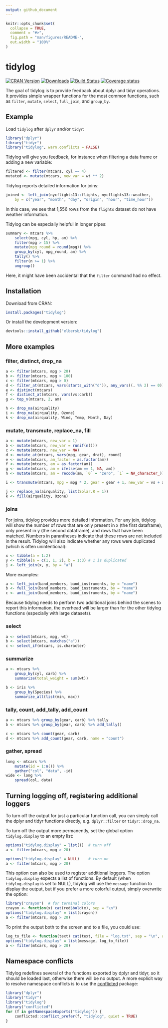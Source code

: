 ```yaml
---
output: github_document
---
```


<!-- README.md is generated from README.Rmd. Please edit that file -->

```r
knitr::opts_chunk$set(
  collapse = TRUE,
  comment = "#>",
  fig.path = "man/figures/README-",
  out.width = "100%"
)
```
# tidylog

[![CRAN Version](https://www.r-pkg.org/badges/version/tidylog)](https://CRAN.R-project.org/package=tidylog)
[![Downloads](http://cranlogs.r-pkg.org/badges/tidylog)](https://CRAN.R-project.org/package=tidylog)
[![Build Status](https://travis-ci.org/elbersb/tidylog.svg?branch=master)](https://travis-ci.org/elbersb/tidylog)
[![Coverage status](https://codecov.io/gh/elbersb/tidylog/branch/master/graph/badge.svg)](https://codecov.io/github/elbersb/tidylog?branch=master)

The goal of tidylog is to provide feedback about dplyr and tidyr operations. It provides simple wrapper functions for the most common functions, such as `filter`, `mutate`, `select`, `full_join`, and `group_by`.

## Example

Load `tidylog` after `dplyr` and/or `tidyr`:

```r
library("dplyr")
library("tidyr")
library("tidylog", warn.conflicts = FALSE)
```

Tidylog will give you feedback, for instance when filtering a data frame or adding a new variable:

```r
filtered <- filter(mtcars, cyl == 4)
mutated <- mutate(mtcars, new_var = wt ** 2)
```

Tidylog reports detailed information for joins:

```r
joined <- left_join(nycflights13::flights, nycflights13::weather,
    by = c("year", "month", "day", "origin", "hour", "time_hour"))
```

In this case, we see that 1,556 rows from the `flights` dataset do not have weather information.

Tidylog can be especially helpful in longer pipes:

```r
summary <- mtcars %>%
    select(mpg, cyl, hp, am) %>%
    filter(mpg > 15) %>%
    mutate(mpg_round = round(mpg)) %>%
    group_by(cyl, mpg_round, am) %>%
    tally() %>%
    filter(n >= 1) %>%
    ungroup()
```
Here, it might have been accidental that the `filter` command had no effect.

## Installation

Download from CRAN:

``` r
install.packages("tidylog")
```

Or install the development version:

``` r
devtools::install_github("elbersb/tidylog")
```

## More examples

### filter, distinct, drop_na

```r
a <- filter(mtcars, mpg > 20)
b <- filter(mtcars, mpg > 100)
c <- filter(mtcars, mpg > 0)
d <- filter_at(mtcars, vars(starts_with("d")), any_vars((. %% 2) == 0))
e <- distinct(mtcars)
f <- distinct_at(mtcars, vars(vs:carb))
g <- top_n(mtcars, 2, am)

h <- drop_na(airquality)
i <- drop_na(airquality, Ozone)
k <- drop_na(airquality, Wind, Temp, Month, Day)
```

### mutate, transmute, replace_na, fill

```r
a <- mutate(mtcars, new_var = 1)
b <- mutate(mtcars, new_var = runif(n()))
c <- mutate(mtcars, new_var = NA)
d <- mutate_at(mtcars, vars(mpg, gear, drat), round)
e <- mutate(mtcars, am_factor = as.factor(am))
f <- mutate(mtcars, am = as.factor(am))
g <- mutate(mtcars, am = ifelse(am == 1, NA, am))
h <- mutate(mtcars, am = recode(am, `0` = "zero", `1` = NA_character_))

i <- transmute(mtcars, mpg = mpg * 2, gear = gear + 1, new_var = vs + am)

j <- replace_na(airquality, list(Solar.R = 1))
k <- fill(airquality, Ozone)
```

### joins

For joins, tidylog provides more detailed information. For any join,
tidylog will show the number of rows
that are only present in x (the first dataframe), only present in y (the second dataframe),
and rows that have been matched. Numbers in parantheses indicate that these rows are not
included in the result. Tidylog will also indicate whether any rows were duplicated
(which is often unintentional):

```r
x <- tibble(a = 1:2)
y <- tibble(a = c(1, 1, 2), b = 1:3) # 1 is duplicated
j <- left_join(x, y, by = "a")
```

More examples:

```r
a <- left_join(band_members, band_instruments, by = "name")
b <- full_join(band_members, band_instruments, by = "name")
c <- anti_join(band_members, band_instruments, by = "name")
```

Because tidylog needs to perform two additional joins behind the scenes to report this information,
the overhead will be larger than for the other tidylog functions (especially with large datasets).

### select

```r
a <- select(mtcars, mpg, wt)
b <- select(mtcars, matches("a"))
c <- select_if(mtcars, is.character)
```


### summarize

```r
a <- mtcars %>%
    group_by(cyl, carb) %>%
    summarize(total_weight = sum(wt))

b <- iris %>%
    group_by(Species) %>%
    summarize_all(list(min, max))
```

### tally, count, add_tally, add_count

```r
a <- mtcars %>% group_by(gear, carb) %>% tally
b <- mtcars %>% group_by(gear, carb) %>% add_tally()

c <- mtcars %>% count(gear, carb)
d <- mtcars %>% add_count(gear, carb, name = "count")
```

### gather, spread

```r
long <- mtcars %>%
    mutate(id = 1:n()) %>%
    gather("col", "data", -id)
wide <- long %>%
    spread(col, data)
```

## Turning logging off, registering additional loggers

To turn off the output for just a particular function call, you can simply call the dplyr and tidyr functions
directly, e.g. `dplyr::filter` or `tidyr::drop_na`.

To turn off the output more permanently, set the global option `tidylog.display` to an empty list:

```r
options("tidylog.display" = list())  # turn off
a <- filter(mtcars, mpg > 20)

options("tidylog.display" = NULL)    # turn on
a <- filter(mtcars, mpg > 20)
```

This option can also be used to register additional loggers. The option `tidylog.display` expects
a list of functions. By default (when `tidylog.display` is set to NULL), tidylog
will use the `message` function to display the output, but if you prefer a more colorful output,
simply overwrite the option:

```r
library("crayon")  # for terminal colors
crayon <- function(x) cat(red$bold(x), sep = "\n")
options("tidylog.display" = list(crayon))
a <- filter(mtcars, mpg > 20)
```

To print the output both to the screen and to a file, you could use:

```r
log_to_file <- function(text) cat(text, file = "log.txt", sep = "\n", append = TRUE)
options("tidylog.display" = list(message, log_to_file))
a <- filter(mtcars, mpg > 20)
```

## Namespace conflicts

Tidylog redefines several of the functions exported by dplyr and tidyr, so it should be loaded last, otherwise there will be no output. A more explicit way to resolve namespace conflicts is to use the [conflicted](https://CRAN.R-project.org/package=conflicted) package:

``` r
library("dplyr")
library("tidyr")
library("tidylog")
library("conflicted")
for (f in getNamespaceExports("tidylog")) {
    conflicted::conflict_prefer(f, "tidylog", quiet = TRUE)
}
```
